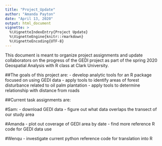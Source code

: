 ```yaml
---
title: "Project_Update"
author: "Amanda Payton"
date: "April 13, 2020"
output: html_document
vignette: >
  %\VignetteIndexEntry{Project Update}
  %\VignetteEngine{knitr::rmarkdown}
  %\VignetteEncoding{UTF-8}
---
```


This document is meant to organize project assignments and update collaborators
on the progress of the GEDI project as part of the spring 2020 Geospatial 
Analysis with R class at Clark University.

##The goals of this project are:
  - develop analytic tools for an R package focused on using GEDI data
  - apply tools to identify areas of forest disturbance related to oil palm 
    plantation
  - apply tools to determine relationship with distance from roads
 
 
##Current task assignments are:

#Sam:
  - download GEDI data
  - figure out what data overlaps the transect of our study area

#Amanda
  - plot out coverage of GEDI area by date
  - find more reference R code for GEDI data use

#Wenqu
  - investigate current python reference code for translation into R
 